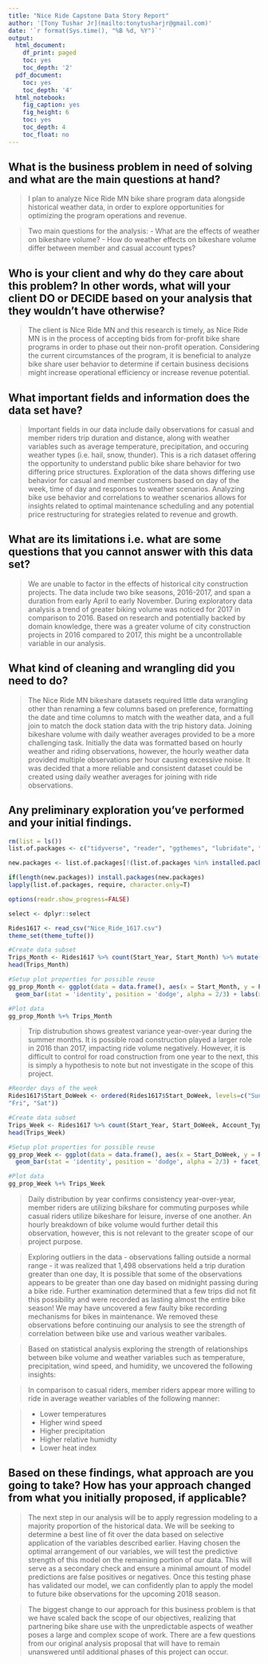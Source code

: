 ```yaml
---
title: "Nice Ride Capstone Data Story Report"
author: '[Tony Tushar Jr](mailto:tonytusharjr@gmail.com)'
date: '`r format(Sys.time(), "%B %d, %Y")`'
output:
  html_document:
    df_print: paged
    toc: yes
    toc_depth: '2'
  pdf_document:
    toc: yes
    toc_depth: '4'
  html_notebook:
    fig_caption: yes
    fig_height: 6
    toc: yes
    toc_depth: 4
    toc_float: no
---
```


## What is the business problem in need of solving and what are the main questions at hand?

> I plan to analyze Nice Ride MN bike share program data alongside historical weather data, in order to explore opportunities for optimizing the program operations and revenue.

> Two main questions for the analysis:
- What are the effects of weather on bikeshare volume?
- How do weather effects on bikeshare volume differ between member and casual account types?

## Who is your client and why do they care about this problem? In other words, what will your client DO or DECIDE based on your analysis that they wouldn't have otherwise?

> The client is Nice Ride MN and this research is timely, as Nice Ride MN is in the process of accepting bids from for-profit bike share programs in order to phase out their non-profit operation. Considering the current circumstances of the program, it is beneficial to analyze bike share user behavior to determine if certain business decisions might increase operational efficiency or increase revenue potential.

## What important fields and information does the data set have?

> Important fields in our data include daily observations for casual and member riders trip duration and distance, along with weather variables such as average temperature, precipitation, and occuring weather types (i.e. hail, snow, thunder). This is a rich dataset offering the opportunity to understand public bike share behavior for two differing price structures. Exploration of the data shows differing use behavior for casual and member customers based on day of the week, time of day and responses to weather scenarios. Analyzing bike use behavior and correlations to weather scenarios allows for insights related to optimal maintenance scheduling and any potential price restructuring for strategies related to revenue and growth.

## What are its limitations i.e. what are some questions that you cannot answer with this data set?

> We are unable to factor in the effects of historical city construction projects. The data include two bike seasons, 2016-2017, and span a duration from early April to early November. During exploratory data analysis a trend of greater biking volume was noticed for 2017 in comparison to 2016. Based on research and potentially backed by domain knowledge, there was a greater volume of city construction projects in 2016 compared to 2017, this might be a uncontrollable variable in our analysis.

## What kind of cleaning and wrangling did you need to do?

> The Nice Ride MN bikeshare datasets required little data wrangling other than renaming a few columns based on preference, formatting the date and time columns to match with the weather data, and a full join to match the dock station data with the trip history data. Joining bikeshare volume with daily weather averages provided to be a more challenging task. Initially the data was formatted based on hourly weather and riding observations, however, the hourly weather data provided multiple observations per hour causing excessive noise. It was decided that a more reliable and consistent dataset could be created using daily weather averages for joining with ride observations. 

## Any preliminary exploration you’ve performed and your initial findings.

```r
rm(list = ls())
list.of.packages <- c("tidyverse", "reader", "ggthemes", "lubridate", "weathermetrics")

new.packages <- list.of.packages[!(list.of.packages %in% installed.packages()[,"Package"])]

if(length(new.packages)) install.packages(new.packages)
lapply(list.of.packages, require, character.only=T)

options(readr.show_progress=FALSE)

select <- dplyr::select
```

```r
Rides1617 <- read_csv("Nice_Ride_1617.csv")
theme_set(theme_tufte())
```

```r
#Create data subset
Trips_Month <- Rides1617 %>% count(Start_Year, Start_Month) %>% mutate(Percent_Year = prop.table(n))
head(Trips_Month)

#Setup plot properties for possible reuse
gg_prop_Month <- ggplot(data = data.frame(), aes(x = Start_Month, y = Percent_Year, fill = factor(Start_Year))) + 
  geom_bar(stat = 'identity', position = 'dodge', alpha = 2/3) + labs(x = "Start Month", y = "Percentage", title="Trip Distribution by Month, 2016-2017", fill="Year")

#Plot data
gg_prop_Month %+% Trips_Month 
```

> Trip distrubution shows greatest variance year-over-year during the summer months. It is possible road construction played a larger role in 2016 than 2017, impacting ride volume negatively. However, it is difficult to control for road construction from one year to the next, this is simply a hypothesis to note but not investigate in the scope of this project.

```r
#Reorder days of the week
Rides1617$Start_DoWeek <- ordered(Rides1617$Start_DoWeek, levels=c("Sun", "Mon", "Tue", "Wed", "Thu", 
"Fri", "Sat"))

#Create data subset
Trips_Week <- Rides1617 %>% count(Start_Year, Start_DoWeek, Account_Type) %>% mutate(Percent_Year = prop.table(n))
head(Trips_Week)

#Setup plot properties for possible reuse
gg_prop_Week <- ggplot(data = data.frame(), aes(x = Start_DoWeek, y = Percent_Year, fill = factor(Account_Type))) + 
  geom_bar(stat = 'identity', position = 'dodge', alpha = 2/3) + facet_grid(Start_Year ~ .) + labs(x = "Day of the Week", y = "Percentage", title="Trip Distribution by Day and Account Type, 2016-2017", fill="Account Type")

#Plot data
gg_prop_Week %+% Trips_Week 
```

> Daily distribution by year confirms consistency year-over-year, member riders are utilizing bikshare for commuting purposes while casual riders utilize bikeshare for leisure, inverse of one another. An hourly breakdown of bike volume would further detail this observation, however, this is not relevant to the greater scope of our project purpose.

> Exploring outliers in the data - observations falling outside a normal range - it was realized that 1,498 observations held a trip duration greater than one day, It is possible that some of the observations appears to be greater than one day based on midnight passing during a bike ride. Further examination determined that a few trips did not fit this possibility and were recorded as lasting almost the entire bike season! We may have uncovered a few faulty bike recording mechanisms for bikes in maintenance. We removed these observations before continuing our analysis to see the strength of correlation between bike use and various weather varibales. 

> Based on statistical analysis exploring the strength of relationships between bike volume and weather variables such as temperature, precipitation, wind speed, and humidity, we uncovered the following insights:

> In comparison to casual riders, member riders appear more willing to ride in average weather variables of the following manner:

> + Lower temperatures
+ Higher wind speed
+ Higher precipitation
+ Higher relative humidty
+ Lower heat index

## Based on these findings, what approach are you going to take? How has your approach changed from what you initially proposed, if applicable?

> The next step in our analysis will be to apply regression modeling to a majority proportion of the historical data. We will be seeking to determine a best line of fit over the data based on selective application of the variables described earlier. Having chosen the optimal arrangement of our variables, we will test the predictive strength of this model on the remaining portion of our data. This will serve as a secondary check and ensure a minimal amount of model predictions are false positives or negatives. Once this testing phase has validated our model, we can confidently plan to apply the model to future bike observations for the upcoming 2018 season.

> The biggest change to our approach for this business problem is that we have scaled back the scope of our objectives, realizing that partnering bike share use with the unpredictable aspects of weather poses a large and complex scope of work. There are a few questions from our original analysis proposal that will have to remain unanswered until additional phases of this project can occur.